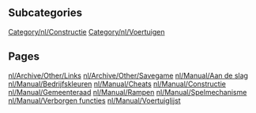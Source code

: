 
== Subcategories ==
[[Category/nl/Constructie]]
[[Category/nl/Voertuigen]]

== Pages ==
[[nl/Archive/Other/Links]]
[[nl/Archive/Other/Savegame]]
[[nl/Manual/Aan de slag]]
[[nl/Manual/Bedrijfskleuren]]
[[nl/Manual/Cheats]]
[[nl/Manual/Constructie]]
[[nl/Manual/Gemeenteraad]]
[[nl/Manual/Rampen]]
[[nl/Manual/Spelmechanisme]]
[[nl/Manual/Verborgen functies]]
[[nl/Manual/Voertuiglijst]]
